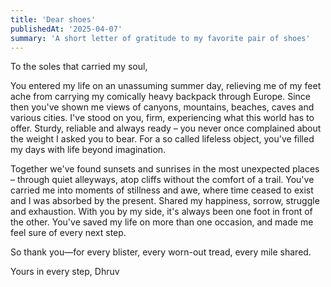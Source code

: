 ```yaml
---
title: 'Dear shoes'
publishedAt: '2025-04-07'
summary: 'A short letter of gratitude to my favorite pair of shoes'
---
```


To the soles that carried my soul,

You entered my life on an unassuming summer day, relieving me of my feet ache from carrying my comically heavy backpack through Europe. Since then you've shown me views of canyons, mountains, beaches, caves and various cities. I've stood on you, firm, experiencing what this world has to offer. Sturdy, reliable and always ready – you never once complained about the weight I asked you to bear. For a so called lifeless object, you've filled my days with life beyond imagination. 

Together we've found sunsets and sunrises in the most unexpected places – through quiet alleyways, atop cliffs without the comfort of a trail. You've carried me into moments of stillness and awe, where time ceased to exist and I was absorbed by the present. Shared my happiness, sorrow, struggle and exhaustion. With you by my side, it's always been one foot in front of the other. You've saved my life on more than one occasion, and made me feel sure of every next step.

So thank you—for every blister, every worn-out tread, every mile shared.

Yours in every step, 
Dhruv